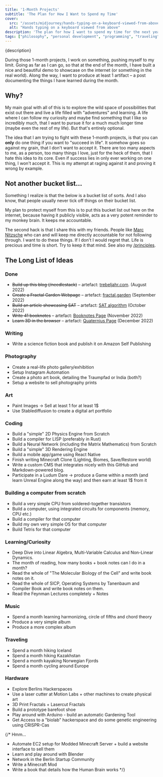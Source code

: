 ```yaml
---
title: '1-Month Projects'
subtitle: 'The Plan for How I Want to Spend my Time'
cover: 
  src: "/assets/midjourney/hands-typing-on-a-keyboard-viewed-from-above.jpg"
  alt: "Hands typing on a keyboard viewed from above"
description: 'The plan for how I want to spend my time for the next years is following an idea I call "1-month projects". The idea is simple. I want to spend a month at a time pursuing a single project. Things that interest me and that I always wanted to do, but never gave myself the time to do. Now I take that time.'
tags: ["philosophy", "personal development", "programming", "traveling"]
---
```


<p>{description}</p>

During those 1-month projects, I work on something, pushing myself to my limit. Going as far as I can go, so that at the end of the month, I have built a nice and beautiful demo to showcase on the internet (or something in the real world). Along the way, I want to produce at least 1 artifact – a post documenting the things I have learned during the month.

## Why?

My main goal with all of this is to explore the wild space of possibilities that exist out there and live a life filled with "adventures" and learning. A life where I can follow my curiosity and maybe find something that I like so incredibly much, that I want to pursue it for a much much longer time (maybe even the rest of my life). But that's entirely optional.

The idea that I am trying to fight with these 1-month projects, is that you can **only** do one thing if you want to "succeed in life". It somehow goes so against my grain, that I don't want to accept it. There are too many aspects to me, as a person, too many things I love, just for the heck of them, that I hate this idea to its core. Even if success lies in only ever working on one thing, I won't accept it. This is my attempt at raging against it and proving it wrong by example. 

## Not another bucket list...

Something I realize is that the below is a bucket list of sorts. And I also know, that people usually never tick off things on their bucket list. 

My plan to protect myself from this is to put this bucket list out here on the internet, because having it publicly visible, acts as a very potent reminder to my monkey brain. It keeps me accountable. 

The second hack is that I share this with my friends. People like [Marc Nitzsche](https://www.marcnitzsche.de/) who can and will keep me directly accountable for not following through. I want to do these things. If I don't I would regret that. Life is precious and time is short. Try to keep it that mind. See also my [/principles](/principles).

## The Long List of Ideas

### Done
- ~~Build up this blog (/needlestack)~~ – artefact: [trebeljahr.com](https://trebeljahr.com). (August 2022)
- ~~Create a Fractal Garden Webpage~~ – artefact: [fractal.garden](https://fractal.garden) (September 2022)
- ~~Build an article showcasing SAT~~ – artefact: [SAT algorithm](https://trebeljahr.com/posts/collision-detection) (October 2022)
- ~~Write 41 booknotes~~ – artefact: [Booknotes Page](https://trebeljahr.com/booknotes)  (November 2022)
- ~~Learn 3D in the browser~~ – artefact: [Quaternius Page](https://quaternius.trebeljahr.com) (December 2022)

### Writing
- Write a science fiction book and publish it on Amazon Self Publishing

### Photography
- Create a real-life photo gallery/exhibition
- Setup Instagram Automation
- Create a photo art book, detailing the Traumpfad or India (both?)
- Setup a website to sell photography prints

### Art
- Paint Images -> Sell at least 1 for at least 1$
- Use Stablediffusion to create a digital art portfolio

### Coding
- Build a "simple" 2D Physics Engine from Scratch
- Build a compiler for LISP (preferably in Rust)
- Build a Neural Network (including the Matrix Mathematics) from Scratch
- Build a "simple" 3D Rendering Engine
- Build a mobile app/game using React Native
- Finish writing Minecraft Clone (Lighting, Biomes, Save/Restore world)
- Write a custom CMS that integrates nicely with this GitHub and Markdown-powered blog.
- Participate in a Ludum Dare -> produce a Game within a month (and learn Unreal Engine along the way) and then earn at least 1$ from it

### Building a computer from scratch
- Build a very simple CPU from soldered-together transistors
- Build a computer, using integrated circuits for components (memory, CPU etc.)
- Build a compiler for that computer
- Build my own very simple OS for that computer
- Build Tetris for that computer

### Learning/Curiosity
- Deep Dive into Linear Algebra, Multi-Variable Calculus and Non-Linear Dynamics.
- The month of reading, how many books + book notes can I do in a month?
- Read the whole of "The Molecular Biology of the Cell" and write book notes on it.
- Read the whole of SICP, Operating Systems by Tanenbaum and Compiler Book and write book notes on them.
- Read the Feynman Lectures completely + Notes

### Music
- Spend a month learning harmonizing, circle of fifths and chord theory
- Produce a very simple album
- Produce a more complex album

### Traveling
- Spend a month hiking Iceland
- Spend a month hiking Kazakhstan
- Spend a month kayaking Norwegian Fjords
- Spend a month cycling around Europe

### Hardware
- Explore Berlins Hackerspaces
- Use a laser cutter at Motion Labs + other machines to create physical art
- 3D Print Fractals + Lasercut Fractals
- Build a prototype barefoot shoe
- Play around with Arduino - build an automatic Gardening Tool
- Get Access to a "biolab" hackerspace and do some genetic engineering using CRISPR-Cas

{/* Hmm...
- Automate EC2 setup for Modded Minecraft Server + build a website interface to sell them
- Learn and play around with Blender
- Network in the Berlin Startup Community 
- Write a Minecraft Mod
- Write a book that details how the Human Brain works
*/}